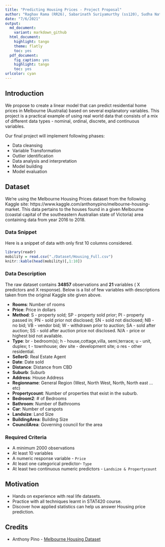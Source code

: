 ```yaml
---
title: "Predicting Housing Prices - Project Proposal"
author: "Raghav Rama (RR26), Sabarinath Suriyamurthy (ss120), Sudha Natarajan (Sudha2) "
date: "7/6/2021"
output:
  md_document:
    variant: markdown_github
  html_document:
    highlight: tango
    theme: flatly
    toc: yes
  pdf_document:
    fig_caption: yes
    highlight: tango
    toc: yes
urlcolor: cyan
---
```


## Introduction

We propose to create a linear model that can predict residential home prices in Melbourne (Australia) based on several explanatory variables. This project is a practical example of using real world data that consists of a mix of different data types - nominal, ordinal, discrete, and continuous variables.

Our final project will implement following phases:

  - Data cleansing
  - Variable Transformation
  - Outlier identification
  - Data analysis and interpretation
  - Model building
  - Model evaluation

## Dataset

We're using the Melbourne Housing Prices dataset from the following Kaggle site: https://www.kaggle.com/anthonypino/melbourne-housing-market.  This data pertains to the houses found in a given Melbourne (coastal capital of the southeastern Australian state of Victoria) area containing data from year 2016 to 2018.  

### Data Snippet

Here is a snippet of data with only first 10 columns considered.

```r
library(readr)
mobility = read.csv("./Dataset/Housing_Full.csv")
knitr::kable(head(mobility)[,1:10])
```

### Data Description
The raw dataset contains **34857** observations and **21** variables ( X predictors and  X response).  Below is a list of few variables with descriptions taken from the original Kaggle site given above.  

- **Rooms**: Number of rooms
- **Price**: Price in dollars
- **Method**: S - property sold; SP - property sold prior; PI - property passed in; PN - sold prior not disclosed; SN - sold not disclosed; NB - no bid; VB - vendor bid; W - withdrawn prior to auction; SA - sold after auction; SS - sold after auction price not disclosed. N/A - price or highest bid not available.
- **Type**: br - bedroom(s); h - house,cottage,villa, semi,terrace; u - unit, duplex; t - townhouse; dev site - development site; o res - other residential.
- **SellerG**: Real Estate Agent
- **Date**: Date sold
- **Distance**: Distance from CBD
- **Suburb**: Suburb
- **Address**: House Address
- **Regionname**: General Region (West, North West, North, North east …etc)
- **Propertycount**: Number of properties that exist in the suburb.
- **Bedroom2**: # of Bedrooms
- **Bathroom**: Number of Bathrooms
- **Car**: Number of carspots
- **Landsize**: Land Size
- **BuildingArea**: Building Size
- **CouncilArea**: Governing council for the area

### Required Criteria 

- A minimum 2000 observations
- At least 10 variables
- A numeric response variable - `Price`
- At least one categorical predictor- `Type`
- At least two continuous numeric predictors - `Landsize & Propertycount`

## Motivation

- Hands on experience with real life datasets.
- Practice with all techniques learnt in STAT420 course.
- Discover how applied statistics can help us answer Housing price prediction.

## Credits
- Anthony Pino - [Melbourne Housing Dataset](https://www.kaggle.com/anthonypino/melbourne-housing-market)
